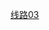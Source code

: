 {{鐵道路線 | lua=1
 | 模板名稱 = 北京地铁3号线
 | 名稱 = [[北京地铁3号线]]（建设中）
 | 代表色 = {{北京地铁颜色|3}}
 | Logo = 
 | 铁道系统 = 北京地铁
 | 車站列表 = style=font-style:italic; ~ 东四十条 ~ 工人体育场 ~ 团结湖 ~ 朝阳公园 ~ 石佛营 ~ 北京朝阳 ~ 体育中心 ~ 平房村 ~ 东坝中街 ~ 东风 ~ 管庄路西口 ~ 楼梓庄桥西 ~ 楼梓庄 ~ 高辛庄 ~ 曹各庄北
}}<noinclude>
[[Category:北京地鐵模板|线路03]]
</noinclude>